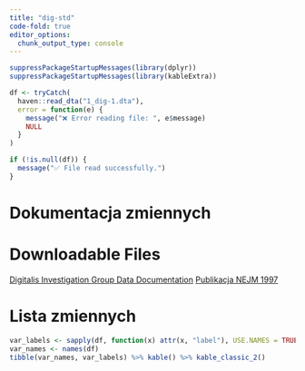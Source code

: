 ```yaml
---
title: "dig-std"
code-fold: true
editor_options: 
  chunk_output_type: console
---
```


```r
suppressPackageStartupMessages(library(dplyr))
suppressPackageStartupMessages(library(kableExtra))

df <- tryCatch(
  haven::read_dta("1_dig-1.dta"),
  error = function(e) {
    message("❌ Error reading file: ", e$message)
    NULL
  }
)

if (!is.null(df)) {
  message("✅ File read successfully.")
}
```

# Dokumentacja zmiennych

# Downloadable Files

:::{.btn-group}
[Digitalis Investigation Group Data Documentation](2_DIG Documentation-1.pdf){.btn .btn-primary}
[Publikacja NEJM 1997](3_NEJM_Effect of Digoxin_Feb1997-1.pdf){.btn .btn-primary}
:::

# Lista zmiennych

```r
var_labels <- sapply(df, function(x) attr(x, "label"), USE.NAMES = TRUE)
var_names <- names(df)
tibble(var_names, var_labels) %>% kable() %>% kable_classic_2()
```
